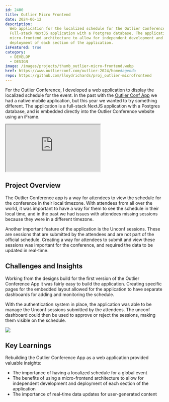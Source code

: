 ```yaml
---
id: 2400
title: Outlier Micro Frontend
date: 2024-06-12
description:
  Web application for the localized schedule for the Outlier Conference.
  Full-stack NextJS application with a Postgres database. The application uses a
  micro-frontend architecture to allow for independent development and
  deployment of each section of the application.
isFeatured: true
category:
  - DEVELOP
  - DESIGN
image: /images/projects/thumb_outlier-micro-frontend.webp
href: https://www.outlierconf.com/outlier-2024/home#agenda
repo: https://github.com/lloydrichards/proj_outlier-microfrontend
---
```


For the Outlier Conference, I developed a web application to display the
localized schedule for the event. In the past with the
[Outlier Conf App](/project/2100-outlier-conf-app) we had a native mobile
application, but this year we wanted to try something different. The application
is a full-stack NextJS application with a Postgres database, and is embedded
directly into the Outlier Conference website using an iFrame.

<iframe
  src="https://outlier-microfrontend.vercel.app/embed"
  className="h-200 w-full p-2"
></iframe>

## Project Overview

The Outlier Conference app is a way for attendees to view the schedule for the
conference in their local timezone. With attendees from all over the world, it
was important to have a way for them to see the schedule in their local time,
and in the past we had issues with attendees missing sessions because they were
in a different timezone.

Another important feature of the application is the Unconf sessions. These are
sessions that are submitted by the attendees and are not part of the official
schedule. Creating a way for attendees to submit and view these sessions was
important for the conference, and required the data to be updated in real-time.

## Challenges and Insights

Working from the designs build for the first version of the Outlier Conference
App it was fairly easy to build the application. Creating specific pages for the
embedded layout allowed for the application to have separate dashboards for
adding and monitoring the schedule.

With the authentication system in place, the application was able to be manage
the Unconf sessions submitted by the attendees. The unconf dashboard could then
be used to approve or reject the sessions, making them visible on the schedule.

![](/images/projects/2400/outlier-micro-frontend-06.png)

## Key Learnings

Rebuilding the Outlier Conference App as a web application provided valuable
insights:

- The importance of having a localized schedule for a global event
- The benefits of using a micro-frontend architecture to allow for independent
  development and deployment of each section of the application
- The importance of real-time data updates for user-generated content
